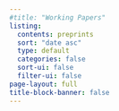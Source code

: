 ```yaml
---
#title: "Working Papers"
listing:
  contents: preprints
  sort: "date asc"
  type: default
  categories: false
  sort-ui: false
  filter-ui: false
page-layout: full
title-block-banner: false
---
```

